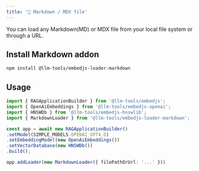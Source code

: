 ---
title: '📝 Markdown / MDX file'
---

You can load any Markdown(MD) or MDX file from your local file system or through a URL.

## Install Markdown addon

```bash
npm install @llm-tools/embedjs-loader-markdown
```

## Usage

```ts
import { RAGApplicationBuilder } from '@llm-tools/embedjs';
import { OpenAiEmbeddings } from '@llm-tools/embedjs-openai';
import { HNSWDb } from '@llm-tools/embedjs-hnswlib';
import { MarkdownLoader } from '@llm-tools/embedjs-loader-markdown';

const app = await new RAGApplicationBuilder()
.setModel(SIMPLE_MODELS.OPENAI_GPT4_O)
.setEmbeddingModel(new OpenAiEmbeddings())
.setVectorDatabase(new HNSWDb())
.build();

app.addLoader(new MarkdownLoader({ filePathOrUrl: '...' }))
```
